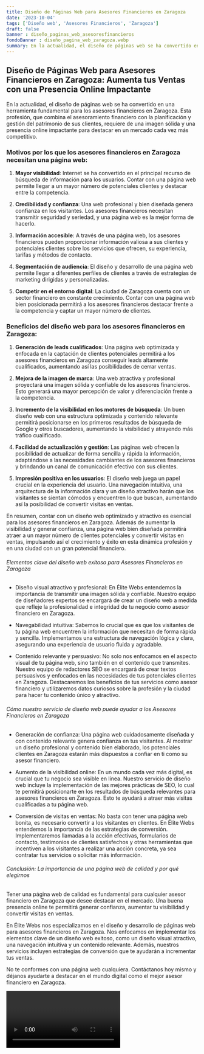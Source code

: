 ```yaml
---
title: Diseño de Páginas Web para Asesores Financieros en Zaragoza
date: '2023-10-04'
tags: ['Diseño web', 'Asesores Financieros', 'Zaragoza']
draft: false
banner : diseño_paginas_web_asesoresfinancieros
fondoBanner : diseño_pagina_web_zaragoza.webp
summary: En la actualidad, el diseño de páginas web se ha convertido en una herramienta fundamental para los asesores financieros en Zaragoza. Esta profesión, que combina el asesoramiento financiero con la planificación y gestión del patrimonio de sus clientes, requiere de una imagen sólida y una presencia online impactante para destacar en un mercado cada vez más competitivo.
---
```


## Diseño de Páginas Web para Asesores Financieros en Zaragoza: Aumenta tus Ventas con una Presencia Online Impactante ##

En la actualidad, el diseño de páginas web se ha convertido en una herramienta fundamental para los asesores financieros en Zaragoza. Esta profesión, que combina el asesoramiento financiero con la planificación y gestión del patrimonio de sus clientes, requiere de una imagen sólida y una presencia online impactante para destacar en un mercado cada vez más competitivo.

### Motivos por los que los asesores financieros en Zaragoza necesitan una página web: ###

1. **Mayor visibilidad**: Internet se ha convertido en el principal recurso de búsqueda de información para los usuarios. Contar con una página web permite llegar a un mayor número de potenciales clientes y destacar entre la competencia.

2. **Credibilidad y confianza**: Una web profesional y bien diseñada genera confianza en los visitantes. Los asesores financieros necesitan transmitir seguridad y seriedad, y una página web es la mejor forma de hacerlo.

3. **Información accesible**: A través de una página web, los asesores financieros pueden proporcionar información valiosa a sus clientes y potenciales clientes sobre los servicios que ofrecen, su experiencia, tarifas y métodos de contacto.

4. **Segmentación de audiencia**: El diseño y desarrollo de una página web permite llegar a diferentes perfiles de clientes a través de estrategias de marketing dirigidas y personalizadas.

5. **Competir en el entorno digital**: La ciudad de Zaragoza cuenta con un sector financiero en constante crecimiento. Contar con una página web bien posicionada permitirá a los asesores financieros destacar frente a la competencia y captar un mayor número de clientes.

### Beneficios del diseño web para los asesores financieros en Zaragoza: ###

1. **Generación de leads cualificados**: Una página web optimizada y enfocada en la captación de clientes potenciales permitirá a los asesores financieros en Zaragoza conseguir leads altamente cualificados, aumentando así las posibilidades de cerrar ventas.

2. **Mejora de la imagen de marca**: Una web atractiva y profesional proyectará una imagen sólida y confiable de los asesores financieros. Esto generará una mayor percepción de valor y diferenciación frente a la competencia.

3. **Incremento de la visibilidad en los motores de búsqueda**: Un buen diseño web con una estructura optimizada y contenido relevante permitirá posicionarse en los primeros resultados de búsqueda de Google y otros buscadores, aumentando la visibilidad y atrayendo más tráfico cualificado.

4. **Facilidad de actualización y gestión**: Las páginas web ofrecen la posibilidad de actualizar de forma sencilla y rápida la información, adaptándose a las necesidades cambiantes de los asesores financieros y brindando un canal de comunicación efectivo con sus clientes.

5. **Impresión positiva en los usuarios**: El diseño web juega un papel crucial en la experiencia del usuario. Una navegación intuitiva, una arquitectura de la información clara y un diseño atractivo harán que los visitantes se sientan cómodos y encuentren lo que buscan, aumentando así la posibilidad de convertir visitas en ventas.

En resumen, contar con un diseño web optimizado y atractivo es esencial para los asesores financieros en Zaragoza. Además de aumentar la visibilidad y generar confianza, una página web bien diseñada permitirá atraer a un mayor número de clientes potenciales y convertir visitas en ventas, impulsando así el crecimiento y éxito en esta dinámica profesión y en una ciudad con un gran potencial financiero.

<GifSeo />

<Cta />

###### Elementos clave del diseño web exitoso para Asesores Financieros en Zaragoza

- Diseño visual atractivo y profesional: En Élite Webs entendemos la importancia de transmitir una imagen sólida y confiable. Nuestro equipo de diseñadores expertos se encargará de crear un diseño web a medida que refleje la profesionalidad e integridad de tu negocio como asesor financiero en Zaragoza. 

- Navegabilidad intuitiva: Sabemos lo crucial que es que los visitantes de tu página web encuentren la información que necesitan de forma rápida y sencilla. Implementamos una estructura de navegación lógica y clara, asegurando una experiencia de usuario fluida y agradable.

- Contenido relevante y persuasivo: No solo nos enfocamos en el aspecto visual de tu página web, sino también en el contenido que transmites. Nuestro equipo de redactores SEO se encargará de crear textos persuasivos y enfocados en las necesidades de tus potenciales clientes en Zaragoza. Destacaremos los beneficios de tus servicios como asesor financiero y utilizaremos datos curiosos sobre la profesión y la ciudad para hacer tu contenido único y atractivo.

###### Cómo nuestro servicio de diseño web puede ayudar a los Asesores Financieros en Zaragoza

- Generación de confianza: Una página web cuidadosamente diseñada y con contenido relevante genera confianza en tus visitantes. Al mostrar un diseño profesional y contenido bien elaborado, los potenciales clientes en Zaragoza estarán más dispuestos a confiar en ti como su asesor financiero.

- Aumento de la visibilidad online: En un mundo cada vez más digital, es crucial que tu negocio sea visible en línea. Nuestro servicio de diseño web incluye la implementación de las mejores prácticas de SEO, lo cual te permitirá posicionarte en los resultados de búsqueda relevantes para asesores financieros en Zaragoza. Esto te ayudará a atraer más visitas cualificadas a tu página web.

- Conversión de visitas en ventas: No basta con tener una página web bonita, es necesario convertir a los visitantes en clientes. En Élite Webs entendemos la importancia de las estrategias de conversión. Implementaremos llamadas a la acción efectivas, formularios de contacto, testimonios de clientes satisfechos y otras herramientas que incentiven a los visitantes a realizar una acción concreta, ya sea contratar tus servicios o solicitar más información.

###### Conclusión: La importancia de una página web de calidad y por qué elegirnos

Tener una página web de calidad es fundamental para cualquier asesor financiero en Zaragoza que desee destacar en el mercado. Una buena presencia online te permitirá generar confianza, aumentar tu visibilidad y convertir visitas en ventas.

En Élite Webs nos especializamos en el diseño y desarrollo de páginas web para asesores financieros en Zaragoza. Nos enfocamos en implementar los elementos clave de un diseño web exitoso, como un diseño visual atractivo, una navegación intuitiva y un contenido relevante. Además, nuestros servicios incluyen estrategias de conversión que te ayudarán a incrementar tus ventas.

No te conformes con una página web cualquiera. Contáctanos hoy mismo y déjanos ayudarte a destacar en el mundo digital como el mejor asesor financiero en Zaragoza.

<Video />

<CtaBot job='Asesores Financieros' city='Zaragoza'/>

<Gmaps query='Zaragoza+españa+maps' />